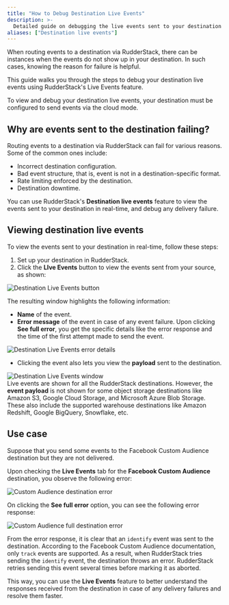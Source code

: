 ```yaml
---
title: "How to Debug Destination Live Events"
description: >-
  Detailed guide on debugging the live events sent to your destination via RudderStack.
aliases: ["Destination live events"]
---
```


When routing events to a destination via RudderStack, there can be instances when the events do not show up in your destination. In such cases, knowing the reason for failure is helpful.

This guide walks you through the steps to debug your destination live events using RudderStack's <Link to="/dashboard-guides/live-events/">Live Events</Link> feature.

<div class="warningBlock">
To view and debug your destination live events, your destination must be configured to send events via the <Link to="/destinations/rudderstack-connection-modes/#cloud-mode">cloud mode</Link>.
</div>

## Why are events sent to the destination failing?

Routing events to a destination via RudderStack can fail for various reasons. Some of the common ones include:

- Incorrect destination configuration.
- Bad event structure, that is, event is not in a destination-specific format.
- Rate limiting enforced by the destination.
- Destination downtime.

You can use RudderStack's **Destination live events** feature to view the events sent to your destination in real-time, and debug any delivery failure.

## Viewing destination live events

To view the events sent to your destination in real-time, follow these steps:

1. <Link to="/dashboard-guides/destinations/#adding-a-destination">Set up your destination</Link> in RudderStack.
2. Click the **LIve Events** button to view the events sent from your source, as shown:

<img src="../../assets/user-guides/destination-live-events.png" alt="Destination Live Events button" />

The resulting window highlights the following information: 

- **Name** of the event.
- **Error message** of the event in case of any event failure. Upon clicking **See full error**, you get the specific details like the error response and the time of the first attempt made to send the event.

<img src="../../assets/user-guides/destination-live-events-full-error.png" alt="Destination Live Events error details" />

- Clicking the event also lets you view the **payload** sent to the destination.

<img src="../../assets/user-guides/destination-live-events-details.png" alt="Destination Live Events window" />

<div class="warningBlock">
Live events are shown for all the RudderStack destinations. However, the <strong>event payload</strong> is not shown for some object storage destinations like <Link to="/destinations/streaming-destinations/amazon-s3/">Amazon S3</Link>, <Link to="/destinations/streaming-destinations/google-cloud-storage/">Google Cloud Storage</Link>, and <Link to="/destinations/streaming-destinations/microsoft-azure-blob-storage/">Microsoft Azure Blob Storage</Link>. These also include the <Link to="/destinations/warehouse-destinations/">supported warehouse destinations</Link> like <Link to="/destinations/warehouse-destinations/redshift/">Amazon Redshift</Link>, <Link to="/destinations/warehouse-destinations/bigquery/">Google BigQuery</Link>, <Link to="/destinations/warehouse-destinations/snowflake/">Snowflake</Link>, etc.
</div>

## Use case

Suppose that you send some events to the <Link to="/destinations/streaming-destinations/fb-custom-audience/">Facebook Custom Audience</Link> destination but they are not delivered. 

Upon checking the **Live Events** tab for the **Facebook Custom Audience** destination, you observe the following error:

<img src="../../assets/rs-cloud/custom-audience-error.png" alt="Custom Audience destination error" />

On clicking the **See full error** option, you can see the following error response:

<img src="../../assets/rs-cloud/custom-audience-full-error.png" alt="Custom Audience full destination error" />

From the error response, it is clear that an <Link to="/event-spec/standard-events/identify/">`identify`</Link> event was sent to the destination. According to the <Link to="/destinations/streaming-destinations/fb-custom-audience/">Facebook Custom Audience documentation</Link>, only <Link to="/event-spec/standard-events/track/">`track`</Link> events are supported. As a result, when RudderStack tries sending the `identify` event, the destination throws an error. RudderStack retries sending this event several times before marking it as aborted.

This way, you can use the **Live Events** feature to better understand the responses received from the destination in case of any delivery failures and resolve them faster.